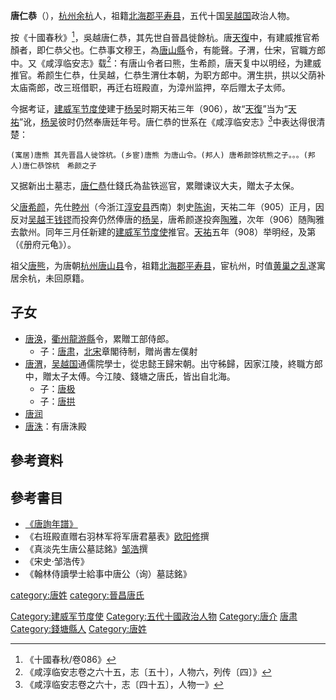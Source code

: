 {{No footnotes|time=2020-12-31T06:07:21+00:00}}
'''唐仁恭'''（{{bd|901年||967年|catIdx=T}}），[[杭州|杭州]][[余杭县|余杭]]人，祖籍[[北海郡|北海郡]][[平寿县|平寿县]]，五代十国[[吴越国|吴越国]]政治人物。

按《十國春秋》<ref>《十國春秋/卷086》</ref>，吳越唐仁恭，其先世自晉昌徙餘杭。唐[[天复_(唐朝)|天復]]中，有建威推官希顏者，即仁恭父也。仁恭事文穆王，為[[唐山縣|唐山縣]]令，有能聲。子渭，仕宋，官職方郎中。又《咸淳临安志》载<ref>《咸淳临安志卷之六十五，志〔五十〕，人物六，列传〔四〕》</ref>：有唐山令者曰熊，生希颜，唐天复中以明经，为建威推官。希颜生仁恭，仕吴越，仁恭生渭仕本朝，为职方郎中。渭生拱，拱以父荫补太庙斋郎，改三班借职，再迁右班殿直，为漳州监押，卒后赠太子太师。

今据考证，[[建威军节度使|建威军节度使]]建于[[杨吴|杨吴]]时期天祐三年（906），故“[[天复_(唐朝)|天復]]”当为“[[天祐_(唐朝)|天祐]]”讹，[[杨吴|杨吴]]彼时仍然奉唐廷年号。唐仁恭的世系在《咸淳临安志》<ref>《咸淳临安志卷之六十，志〔四十五〕，人物一》</ref>中表达得很清楚：

 (寓居)唐熊 其先晋昌人徙馀杭。(乡宦)唐熊 为唐山令。(邦人) 唐希颜馀杭熊之子。。。(邦人)唐仁恭馀杭　希颜之子

又据新出土墓志，[[唐仁恭|唐仁恭]]仕錢氏為盐铁巡官，累贈谏议大夫，贈太子太保。

父[[唐希颜|唐希颜]]，先仕[[睦州_(仁寿)|睦州]]（今浙江[[淳安县|淳安县]]西南）刺史[[陈询|陈询]]，天祐二年（905）正月，因反对[[吴越国|吴越]]王[[钱镠|钱镠]]而投奔仍然俸唐的[[杨吴|杨吴]]，唐希颜遂投奔[[陶雅|陶雅]]，次年（906）随陶雅去歙州。同年三月任新建的[[建威军节度使|建威军节度使]]推官。[[天祐_(唐朝)|天祐]]五年（908）举明经，及第（《册府元龟》）。

祖父[[唐熊|唐熊]]，为唐朝[[杭州|杭州]][[唐山县_(唐朝)|唐山县]]令，祖籍[[北海郡|北海郡]][[平寿县|平寿县]]，宦杭州，时值[[黄巢之乱|黄巢之乱]]遂寓居余杭，未回原籍。

== 子女 ==
*[[唐涣|唐涣]]，[[衢州|衢州]][[龍游縣|龍游縣]]令，累贈工部侍郎。
**子：[[唐肃_(北宋)|唐肃]]，[[北宋|北宋]]章閣待制，贈尚書左僕射
*[[唐渭|唐渭]]，[[吴越国|吴越国]]通儒院學士，從忠懿王歸宋朝。出守秭歸，因家江陵，終職方郎中，贈太子太傅。今江陵、錢塘之唐氏，皆出自北海。
**子：[[唐极|唐极]]
**子：[[唐拱|唐拱]]
*[[唐润|唐润]]
*[[唐洙|唐洙]]：有唐洙殿

== 參考資料 ==
{{REFLIST}}

==參考書目==
*[http://reader.epubee.com/books/mobile/c3/c3036ba82b77e0d8d5b988ad7d739682/text00007.html 《唐詢年譜》]{{Dead link}}
*《右班殿直赠右羽林军将军唐君墓表》[[欧阳修|欧阳修]]撰
*《真淡先生唐公墓誌銘》[[邹浩|邹浩]]撰
*《宋史·邹浩传》
*《翰林侍讀學士給事中唐公（询）墓誌銘》

[[category:唐姓|category:唐姓]]
[[category:晉昌唐氏|category:晉昌唐氏]]
[[Category:建威军节度使|Category:建威军节度使]]
[[Category:五代十國政治人物|Category:五代十國政治人物]]
[[Category:唐介|Category:唐介]]
[[Category:唐肃_(北宋)|唐肃]]
[[Category:錢塘縣人|Category:錢塘縣人]]
[[Category:唐姓|Category:唐姓]]